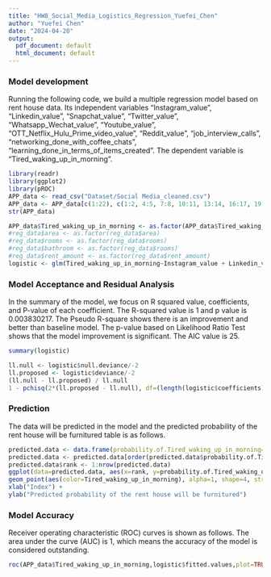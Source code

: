 ```yaml
---
title: "HW8_Social_Media_Logistics_Regression_Yuefei_Chen"
author: "Yuefei Chen"
date: "2024-04-20"
output:
  pdf_document: default
  html_document: default
---
```


### Model development
Running the following code, we build a multiple regression model based on rent house data. Its independent variables "Instagram_value", "Linkedin_value", "Snapchat_value", "Twitter_value", "Whatsapp_Wechat_value", "Youtube_value", "OTT_Netflix_Hulu_Prime_video_value", "Reddit_value", "job_interview_calls", "networking_done_with_coffee_chats", "learning_done_in_terms_of_items_created". The dependent variable is "Tired_waking_up_in_morning".

```R
library(readr)
library(ggplot2)
library(pROC)
APP_data <- read_csv("Dataset/Social Media_cleaned.csv")
APP_data <- APP_data[c(1:22), c(1:2, 4:5, 7:8, 10:11, 13:14, 16:17, 19:20, 22:23, 25:33)]
str(APP_data)
```

```R
APP_data$Tired_waking_up_in_morning <- as.factor(APP_data$Tired_waking_up_in_morning)
#reg_data$area <- as.factor(reg_data$area)
#reg_data$rooms <- as.factor(reg_data$rooms)
#reg_data$bathroom <- as.factor(reg_data$rooms)
#reg_data$rent_amount <- as.factor(reg_data$rent_amount)
logistic <- glm(Tired_waking_up_in_morning~Instagram_value + Linkedin_value + Snapchat_value + Twitter_value + Whatsapp_Wechat_value + Youtube_value + OTT_Netflix_Hulu_Prime_video_value + Reddit_value + job_interview_calls + networking_done_with_coffee_chats + learning_done_in_terms_of_items_created, data=APP_data, family="binomial")

```

### Model Acceptance and Residual Analysis
In the summary of the model, we focus on R squared value, coefficients, and P-value of each coefficient. The R-squared value is 1 and p value is 0.003830217. The Pseudo R-square shows there is an improvement and better than baseline model. The p-value based on Likelihood Ratio Test shows that the model improvement is significant. The AIC value is 25. 

```R
summary(logistic)
```

```R
ll.null <- logistic$null.deviance/-2
ll.proposed <- logistic$deviance/-2
(ll.null - ll.proposed) / ll.null
1 - pchisq(2*(ll.proposed - ll.null), df=(length(logistic$coefficients)-1))
```











### Prediction
The data will be predicted in the model and the predicted probability of the rent house will be furnitured table is as follows.
```R
predicted.data <- data.frame(probability.of.Tired_waking_up_in_morning=logistic$fitted.values,Tired_waking_up_in_morning=APP_data$Tired_waking_up_in_morning)
predicted.data <- predicted.data[order(predicted.data$probability.of.Tired_waking_up_in_morning, decreasing=FALSE),]
predicted.data$rank <- 1:nrow(predicted.data)
ggplot(data=predicted.data, aes(x=rank, y=probability.of.Tired_waking_up_in_morning)) +
geom_point(aes(color=Tired_waking_up_in_morning), alpha=1, shape=4, stroke=2) +
xlab("Index") +
ylab("Predicted probability of the rent house will be furnitured")
```

### Model Accuracy
Receiver operating characteristic (ROC) curves is shown as follows. The area under the curve (AUC) is 1, which means the accuracy of the model is considered outstanding.

```R
roc(APP_data$Tired_waking_up_in_morning,logistic$fitted.values,plot=TRUE, legacy.axes=TRUE, col="#377eb8")

```
